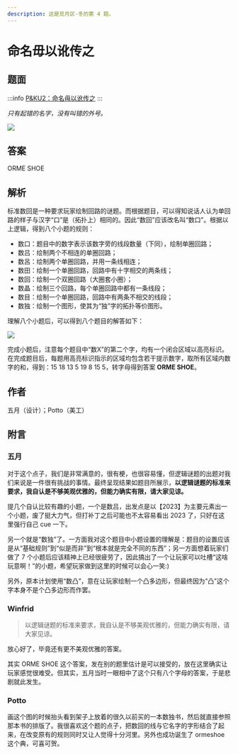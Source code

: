 ```yaml
---
description: 这是觅月区·冬的第 4 题。
---
```


# 命名毋以讹传之

## 题面

:::info
[P&KU2：命名毋以讹传之](https://pnku2.pkupuzzle.art/#/game/miyue/winter_04)
:::

_只有起错的名字，没有叫错的外号。_

![](./04-ming-ming-wu-yiechuan-zhi.assets/image_1.webp)

## 答案

<AnswerBlock>ORME SHOE</AnswerBlock>

## 解析

标准数回是一种要求玩家绘制回路的谜题。而根据题目，可以得知说话人认为单回路的样子与汉字“口”是（拓扑上）相同的。因此“数回”应该改名叫“数口”。根据以上逻辑，得到八个小题的规则：

- 数口：题目中的数字表示该数字旁的线段数量（下同），绘制单圈回路；
- 数吕：绘制两个不相连的单圈回路；
- 数呂：绘制两个单圈回路，并用一条线相连；
- 数田：绘制一个单圈回路，回路中有十字相交的两条线；
- 数回：绘制一个双圈回路（大圈套小圈）；
- 数晶：绘制三个回路，每个单圈回路中都有一条线段；
- 数目：绘制一个单圈回路，回路中有两条不相交的线段；
- 数独：绘制一个图形，使其为“独”字的拓扑等价图形。

理解八个小题后，可以得到八个题目的解答如下：

![](./04-ming-ming-wu-yiechuan-zhi.assets/image_2.webp)

完成小题后，注意每个题目中“数X”的第二个字，均有一个闭合区域以高亮标识。在完成题目后，每题用高亮标识指示的区域均包含若干提示数字，取所有区域内数字的和，得到：15 18 13 5 19 8 15 5，转字母得到答案 **ORME SHOE**。

## 作者

五月（设计）；Potto（美工）

## 附言

### 五月

对于这个点子，我们是非常满意的，很有梗，也很容易懂，但逻辑谜题的出题对我们来说是一件很有挑战的事情。最终呈现结果如题目所展示，**以逻辑谜题的标准来要求，我自认是不够美观优雅的，但能力确实有限，请大家见谅。**

提几个自认比较有趣的小题，一个是数吕，出发点是以【2023】为主要元素出一个小题，废了挺大力气，但打补丁之后可能也不太容易看出 2023 了，只好在这里强行自己 cue 一下。

另一个就是“数独”了。一方面我对这个题目中小题设置的理解是：题目的设置应该是从“基础规则”到“似是而非”到“根本就是完全不同的东西”；另一方面想着玩家们做了 7 个小题后应该精神上已经很疲劳了，因此搞出了一个让玩家可以吐槽“这啥玩意啊！”的小题，希望玩家做到这里的时候可以会心一笑:)

另外，原本计划使用“数凸”，意在让玩家绘制一个凸多边形，但最终因为“凸”这个字本身不是个凸多边形而作罢。

### Winfrid

> 以逻辑谜题的标准来要求，我自认是不够美观优雅的，但能力确实有限，请大家见谅。

放心好了，毕竟还有更不美观优雅的答案。

其实 ORME SHOE 这个答案，发在别的题里估计是可以接受的，放在这里确实让玩家感觉很难受。但其实，五月当时一眼相中了这个只有八个字母的答案，于是悲剧就此发生。

### Potto

画这个图的时候抬头看到架子上放着的很久以前买的一本数独书，然后就直接参照那本书的排版了。我很喜欢这个题的点子，把数回的线与它名字的字形结合了起来，在改变原有的规则同时又让人觉得十分河里。另外也成功诞生了 ormeshoe 这个典，可喜可贺。
